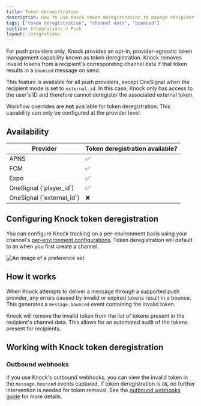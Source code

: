 ```yaml
---
title: Token deregistration
description: How to use Knock token deregistration to manage recipient tokens by removing invalid tokens.
tags: ["token deregistration", "channel data", "bounced"]
section: Integrations > Push
layout: integrations
---
```


For push providers only, Knock provides an opt-in, provider-agnostic token management capability known as token deregistration. Knock removes invalid tokens from a recipient's corresponding channel data if that token results in a `bounced` message on send.

This feature is available for all push providers, except OneSignal when the recipient mode is set to `external_id`. In this case, Knock only has access to the user's ID and therefore cannot deregister the associated external token.

Workflow overrides are **not** available for token deregistration. This capability can only be configured at the provider level.

## Availability

<table>
  <thead>
    <tr>
      <th>Provider</th>
      <th>Token deregistration available?</th>
    </tr>
  </thead>
  <tbody>
    <tr>
      <td>APNS</td>
      <td>✅</td>
    </tr>
    <tr>
      <td>FCM</td>
      <td>✅</td>
    </tr>
    <tr>
      <td>Expo</td>
      <td>✅</td>
    </tr>
    <tr>
      <td>OneSignal (`player_id`)</td>
      <td>✅</td>
    </tr>
    <tr>
      <td>OneSignal (`external_id`)</td>
      <td>❌</td>
    </tr>
  </tbody>
</table>

## Configuring Knock token deregistration

You can configure Knock tracking on a per-environment basis using your channel's [per-environment configurations](/integrations/overview#per-environment-configurations). Token deregistration will default to `ON` when you first create a channel.

<Image
  src="/images/integrations/push/knock-token-deregistration-channel-config.png"
  alt="An image of a preference set"
  width={1356}
  height={1452}
  className="rounded-md mx-auto border border-gray-200"
/>

## How it works

When Knock attempts to deliver a message through a supported push provider, any errors caused by invalid or expired tokens result in a bounce. This generates a `message.bounced` event containing the invalid token.

Knock will remove the invalid token from the list of tokens present in the recipient's channel data. This allows for an automated audit of the tokens present for recipients.

## Working with Knock token deregistration

### Outbound webhooks

If you use Knock's outbound webhooks, you can view the invalid token in the `message.bounced` events captured. If token deregistration is `ON`, no further intervention is needed for token removal. See the [outbound webhooks guide](/send-and-manage-data/outbound-webhooks) for more details.
